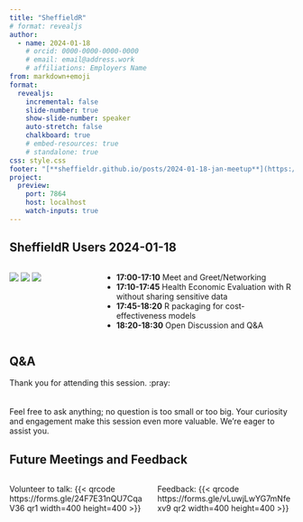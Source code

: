 ```yaml
---
title: "SheffieldR"
# format: revealjs
author:
  - name: 2024-01-18
    # orcid: 0000-0000-0000-0000
    # email: email@address.work
    # affiliations: Employers Name
from: markdown+emoji
format:
  revealjs:
    incremental: false
    slide-number: true
    show-slide-number: speaker
    auto-stretch: false
    chalkboard: true
    # embed-resources: true
    # standalone: true
css: style.css
footer: "[**sheffieldr.github.io/posts/2024-01-18-jan-meetup**](https://sheffieldr.github.io/posts/2024-01-18-jan-meetup/)"
project:
  preview:
    port: 7864
    host: localhost
    watch-inputs: true
---
```


## SheffieldR Users 2024-01-18

:::: {.columns}
::: {.column width="30%"}
[![](img/SheffieldR_hex.png)](https://sheffield.github.io)
[![](img/RConsortium.png)](https://www.r-consortium.org/)
[![](img/OSC_Sheffield.png)](https://osc-international.com/osc-sheffield)
:::
::: {.column width="70%"}
+ **17:00-17:10** Meet and Greet/Networking
+ **17:10-17:45** Health Economic Evaluation with R without sharing sensitive data
+ **17:45-18:20** R packaging for cost-effectiveness models
+ **18:20-18:30** Open Discussion and Q&A
:::
::::


## Q&A

Thank you for attending this session. :pray:
<br>
<br>
<br>
Feel free to ask anything; no question is too small or too big. Your curiosity and engagement make this session even
more valuable. We're eager to assist you.


## Future Meetings and Feedback

:::: {.columns}
::: {.column width="50%"}
Volunteer to talk:
{{< qrcode https://forms.gle/24F7E31nQU7CqaV36 qr1 width=400 height=400 >}}
:::
::: {.column width="50%"}
Feedback:
{{< qrcode https://forms.gle/vLuwjLwYG7mNfexv9 qr2 width=400 height=400 >}}
:::
::::
